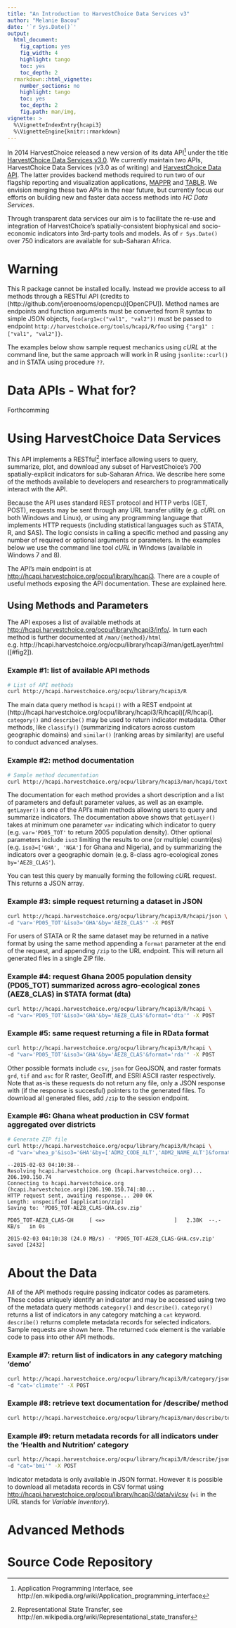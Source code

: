 ```yaml
---
title: "An Introduction to HarvestChoice Data Services v3"
author: "Melanie Bacou"
date: '`r Sys.Date()`'
output:
  html_document:
    fig_caption: yes
    fig_width: 4
    highlight: tango
    toc: yes
    toc_depth: 2
  rmarkdown::html_vignette:
    number_sections: no
    highlight: tango
    toc: yes
    toc_depth: 2
    fig.path: man/img,
vignette: >
  %\VignetteIndexEntry{hcapi3}
  %\VignetteEngine{knitr::rmarkdown} 
---
```



In 2014 HarvestChoice released a new version of its data API[^1] under the title [HarvestChoice Data Services v3.0](http://harvestchoice.org/tools/harvestchoice-data-services). We currently maintain two APIs, HarvestChoice Data Services (v3.0 as of writing) and [HarvestChoice Data API](http://harvestchoice.org/tools/hcapi). The latter provides backend methods required to run two of our flagship reporting and visualization applications, [MAPPR](http://apps.harvestchoice.org/mappr/) and [TABLR](http://apps.harvestchoice.org/tablr/). We envision merging these two APIs in the near future, but currently focus our efforts on building new and faster data access methods into *HC Data Services*.

Through transparent data services our aim is to facilitate the re-use and integration of HarvestChoice's spatially-consistent biophysical and socio-economic indicators into 3rd-party tools and models. As of `r Sys.Date()` over 750 indicators are available for sub-Saharan Africa.

# Warning

This R package cannot be installed locally. Instead we provide access to all methods through a RESTful API (credits to (http://github.com/jeroenooms/opencpu)[OpenCPU]). Method names are endpoints and function arguments must be converted from R syntax to simple JSON objects, `foo(arg1=c("val1", "val2"))` must be passed to endpoint `http://harvestchoice.org/tools/hcapi/R/foo` using `{"arg1" : ["val1", "val2"]}`.

The examples below show sample request mechanics using *cURL* at the command line, but the same approach will work in R using `jsonlite::curl()` and in STATA using procedure `??`.

# Data APIs - What for?

Forthcomming

# Using HarvestChoice Data Services

This API implements a RESTful[^2] interface allowing users to query, summarize, plot, and download any subset of HarvestChoice's 700 spatially-explicit indicators for sub-Saharan Africa. We describe here some of the methods available to developers and researchers to programmatically interact with the API.

Because the API uses standard REST protocol and HTTP verbs (GET, POST), requests may be sent through any URL transfer utility (e.g. *cURL* on both Windows and Linux), or using any programming language that implements HTTP requests (including statistical languages such as STATA, R, and SAS). The logic consists in calling a specific method and passing any number of required or optional arguments or parameters. In the examples below we use the command line tool *cURL* in Windows (available in Windows 7 and 8).

The API's main endpoint is at [http://hcapi.harvestchoice.org/ocpu/library/hcapi3](http://hcapi.harvestchoice.org/ocpu/library/hcapi3). There are a couple of useful methods exposing the API documentation. These are explained here.


## Using Methods and Parameters

The API exposes a list of available methods at [http://hcapi.harvestchoice.org/ocpu/library/hcapi3/info/](http://hcapi.harvestchoice.org/ocpu/library/hcapi3/info/). In turn each method is further documented at `/man/{method}/html` e.g. http://hcapi.harvestchoice.org/ocpu/library/hcapi3/man/getLayer/html ([#fig2]).


### Example #1: list of available API methods

```bash
# List of API methods
curl http://hcapi.harvestchoice.org/ocpu/library/hcapi3/R
```

The main data query method is `hcapi()` with a REST endpoint at (http://hcapi.harvestchoice.org/ocpu/library/hcapi3/R/hcapi)[/R/hcapi]. `category()` and `describe()` may be used to return indicator metadata. Other methods, like `classify()` (summarizing indicators across custom geographic domains) and `similar()` (ranking areas by similarity) are useful to conduct advanced analyses.


### Example #2: method documentation

```bash
# Sample method documentation
curl http://hcapi.harvestchoice.org/ocpu/library/hcapi3/man/hcapi/text
```

The documentation for each method provides a short description and a list of parameters and default parameter values, as well as an example. `getLayer()` is one of the API's main methods allowing users to query and summarize indicators. The documentation above shows that `getLayer()` takes at minimum one parameter `var` indicating which indicator to query (e.g. `var='PD05_TOT'` to return 2005 population density). Other optional parameters include `iso3` limiting the results to one (or multiple) countri(es) (e.g. `iso3=['GHA', 'NGA']` for Ghana and Nigeria), and `by` summarizing the indicators over a geographic domain (e.g. 8-class agro-ecological zones `by='AEZ8_CLAS'`).

You can test this query by manually forming the following *cURL* request. This returns a JSON array.

### Example #3: simple request returning a dataset in JSON

```bash
curl http://hcapi.harvestchoice.org/ocpu/library/hcapi3/R/hcapi/json \
-d "var='PD05_TOT'&iso3='GHA'&by='AEZ8_CLAS'" -X POST
```

For users of STATA or R the same dataset may be returned in a native format by using the same method appending a `format` parameter at the end of the request, and appending `/zip` to the URL endpoint. This will return all generated files in a single ZIP file.

### Example #4: request Ghana 2005 population density (PD05_TOT) summarized across agro-ecological zones (AEZ8_CLAS) in STATA format (dta)

```bash
curl http://hcapi.harvestchoice.org/ocpu/library/hcapi3/R/hcapi \
-d "var='PD05_TOT'&iso3='GHA'&by='AEZ8_CLAS'&format='dta'" -X POST
```

### Example #5: same request returning a file in RData format

```bash
curl http://hcapi.harvestchoice.org/ocpu/library/hcapi3/R/hcapi \
-d "var='PD05_TOT'&iso3='GHA'&by='AEZ8_CLAS'&format='rda'" -X POST
```

Other possible formats include `csv`, `json` for GeoJSON, and raster formats `grd`, `tif` and `asc` for R raster, GeoTiff, and ESRI ASCII raster respectively. Note that as-is these requests do not return any file, only a JSON response with (if the response is succesful) pointers to the generated files. To download all generated files, add `/zip` to the session endpoint.


### Example #6: Ghana wheat production in CSV format aggregated over districts

```bash
# Generate ZIP file
curl http://hcapi.harvestchoice.org/ocpu/library/hcapi3/R/hcapi \
-d "var='whea_p'&iso3='GHA'&by=['ADM2_CODE_ALT','ADM2_NAME_ALT']&format='csv'" -X POST
```


```
--2015-02-03 04:10:38--
Resolving hcapi.harvestchoice.org (hcapi.harvestchoice.org)... 206.190.150.74
Connecting to hcapi.harvestchoice.org (hcapi.harvestchoice.org)|206.190.150.74|:80...
HTTP request sent, awaiting response... 200 OK
Length: unspecified [application/zip]
Saving to: 'PD05_TOT-AEZ8_CLAS-GHA.csv.zip'

PD05_TOT-AEZ8_CLAS-GH     [ <=>                      ]   2.38K  --.-KB/s   in 0s

2015-02-03 04:10:38 (24.0 MB/s) - 'PD05_TOT-AEZ8_CLAS-GHA.csv.zip' saved [2432]
```


# About the Data

All of the API methods require passing indicator codes as parameters. These codes uniquely identify an indicator and may be accessed using two of the metadata query methods `category()` and `describe()`. `category()` returns a list of indicators in any category matching a `cat` keyword. `describe()` returns complete metadata records for selected indicators. Sample requests are shown here. The returned `Code` element is the variable code to pass into other API methods.

### Example #7: return list of indicators in any category matching 'demo'

```bash
curl http://hcapi.harvestchoice.org/ocpu/library/hcapi3/R/category/json \
-d "cat='climate'" -X POST
```


### Example #8: retrieve text documentation for /describe/ method

``` bash
curl http://hcapi.harvestchoice.org/ocpu/library/hcapi3/man/describe/text
```


### Example #9: return metadata records for all indicators under the 'Health and Nutrition' category

```bash
curl http://hcapi.harvestchoice.org/ocpu/library/hcapi3/R/describe/json \
-d "cat='bmi'" -X POST
```

Indicator metadata is only available in JSON format. However it is possible to download all metadata records in CSV format using [http://hcapi.harvestchoice.org/ocpu/library/hcapi3/data/vi/csv](http://hcapi.harvestchoice.org/ocpu/library/hcapi3/data/vi/csv) (`vi` in the URL stands for *Variable Inventory*).


# Advanced Methods




# Source Code Repository





[^1]: Application Programming Interface, see http://en.wikipedia.org/wiki/Application_programming_interface


[^2]: Representational State Transfer, see http://en.wikipedia.org/wiki/Representational_state_transfer

